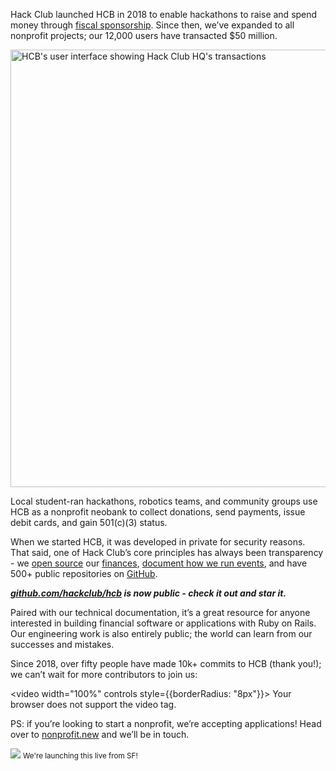 Hack Club launched HCB in 2018 to enable hackathons to raise and spend money
through [fiscal sponsorship](https://hackclub.com/fiscal-sponsorship/). Since
then, we’ve expanded to all nonprofit projects; our 12,000 users have transacted
$50 million.

<p style={{textAlign: "center"}}>
  <img alt="HCB's user interface showing Hack Club HQ's transactions" src="https://hc-cdn.hel1.your-objectstorage.com/s/v3/9ca0dde7824c603f7e6036eb9e713a9e458311e9_11_46debb1d90e87bc170842e8a885bde1409eeeb54_mockuuups-transparent-macbook-pro-mockup.webp" width="700px" />
</p>

Local student-ran hackathons, robotics teams, and community groups use HCB as a
nonprofit neobank to collect donations, send payments, issue debit cards, and
gain 501(c)(3) status.

When we started HCB, it was developed in private for security reasons. That
said, one of Hack Club’s core principles has always been transparency - we [open
source](https://github.com/hackclub/ledger) our
[finances](https://hcb.hackclub.com/hq), [document how we run
events](https://github.com/hackclub/assemble), and have 500+ public repositories
on [GitHub](https://github.com/hackclub).

***[github.com/hackclub/hcb](https://github.com/hackclub/hcb) is now public -
check it out and star it.***

Paired with our technical documentation, it’s a great resource for anyone
interested in building financial software or applications with Ruby on Rails.
Our engineering work is also entirely public; the world can learn from our
successes and mistakes.

Since 2018, over fifty people have made 10k+ commits to HCB (thank you!); we
can’t wait for more contributors to join us:

<video width="100%" controls style={{borderRadius: "8px"}}>
  <source src="https://hc-cdn.hel1.your-objectstorage.com/s/v3/8f1ab16accf55b3dd846d532ea79ce1f0de74e01_gsource.mp4" type="video/mp4" />
  Your browser does not support the video tag.
</video>

PS: if you’re looking to start a nonprofit, we’re accepting applications! Head
over to [nonprofit.new](https://nonprofit.new/) and we’ll be in touch.

<img src="https://hc-cdn.hel1.your-objectstorage.com/s/v3/c91d57c4fbaffab42f3497218680405e0bdb9136_13_19c1d07078a152b1ccbbe31429d36f36bdda6c28_img_9967.webp"/>
<small>We're launching this live from SF!</small>
